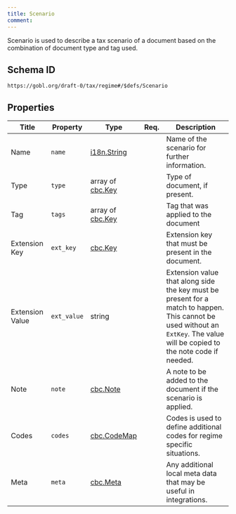 ```yaml
---
title: Scenario
comment: 
---
```


Scenario is used to describe a tax scenario of a document based on the combination of document type and tag used.

## Schema ID

`https://gobl.org/draft-0/tax/regime#/$defs/Scenario`

## Properties

| Title           | Property    | Type                                 | Req. | Description                                                                                                                                                                  |
|-----------------|-------------|--------------------------------------|------|------------------------------------------------------------------------------------------------------------------------------------------------------------------------------|
| Name            | `name`      | [i18n.String](/draft-0/i18n/string)  |      | Name of the scenario for further information.                                                                                                                                |
| Type            | `type`      | array of [cbc.Key](/draft-0/cbc/key) |      | Type of document, if present.                                                                                                                                                |
| Tag             | `tags`      | array of [cbc.Key](/draft-0/cbc/key) |      | Tag that was applied to the document                                                                                                                                         |
| Extension Key   | `ext_key`   | [cbc.Key](/draft-0/cbc/key)          |      | Extension key that must be present in the document.                                                                                                                          |
| Extension Value | `ext_value` | string                               |      | Extension value that along side the key must be present for a match to happen. This cannot be used without an `ExtKey`. The value will be copied to the note code if needed. |
| Note            | `note`      | [cbc.Note](/draft-0/cbc/note)        |      | A note to be added to the document if the scenario is applied.                                                                                                               |
| Codes           | `codes`     | [cbc.CodeMap](/draft-0/cbc/code_map) |      | Codes is used to define additional codes for regime specific situations.                                                                                                     |
| Meta            | `meta`      | [cbc.Meta](/draft-0/cbc/meta)        |      | Any additional local meta data that may be useful in integrations.                                                                                                           |

